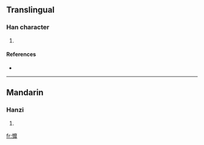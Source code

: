 ==Translingual==

===Han character===
{{Han char|rn=61|rad=心|as=19|sn=22|four=|canj=心戈木卜 (PIDY)}}

# {{defn|Han|sort=心19}}

====References====
* {{Han ref|kx=0409.140|dkj=11508|dj=0751.170|hdz=42372.140|uh=6202|ud=25090}}

----

==Mandarin==

===Hanzi===
{{cmn-hanzi|pin=[[mí]] ([[mi2]])|wg=mi<sup>2</sup>}}

# {{defn|Mandarin}}

[[fr:戂]]